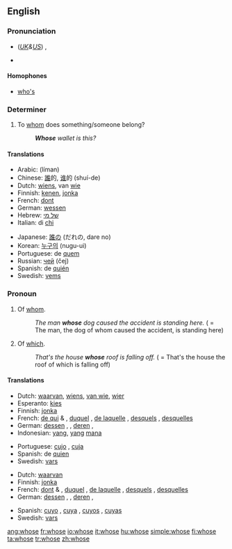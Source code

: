 ==English==

{{rank|woman|want|home|234|whose|words|given|hands}}

===Pronunciation===
*(''[[Received Pronunciation|UK]]&[[General American|US]]'') {{IPA|/huːz/}}, {{SAMPA|/hu:z/}}
*:{{rhymes|uːz}}
*{{audio|en-us-whose.ogg|Audio (US)}}

====Homophones====
*[[who's]]

===Determiner===
{{infl|en|determiner}}

# To [[whom]] does something/someone belong?
#: '''''Whose''' wallet is this?''

====Translations====
{{trans-top|to whom does something/someone belong?}}
*Arabic: {{ARchar|[[لمن]]}} (líman)
*Chinese: [[誰]]的, [[谁]]的 (shuí-de)
*Dutch: [[wiens]], van [[wie]]
*Finnish: [[kenen]], [[jonka]]
*French: [[dont]]
*German: [[wessen]]
*Hebrew: [[של מי]]
*Italian: di [[chi]]
{{trans-mid}}
*Japanese: [[誰]]の (だれの, dare no)
*Korean: [[누구의]] (nugu-ui)
*Portuguese: de [[quem]]
*Russian: [[чей]] (čej)
*Spanish: de [[quién]]
*Swedish: [[vems]]
{{trans-bottom}}

===Pronoun===
{{en-pron|desc=relative pronoun}}

# Of [[whom]].
#:''The man '''whose''' dog caused the accident is standing here.'' ( = The man, the dog of whom caused the accident, is standing here)
# {{context|considered|_|nonstandard|_|by some}} Of [[which]].
#:''That's the house '''whose''' roof is falling off.'' ( = That's the house the roof of which is falling off)

====Translations====
{{trans-top|of whom}}
*Dutch: [[waarvan]], [[wiens]], [[van wie]], [[wier]]
*Esperanto: [[kies]]
*Finnish: [[jonka]]
*French: [[de qui]] {{mf}} & {{p}}, [[duquel]] {{m}}, [[de laquelle]] {{f}}, [[desquels]] {{p}}, [[desquelles]] {{fpl}}
*German: [[dessen]] {{m}}, {{n}}, [[deren]] {{f}}, {{p}}
*Indonesian: [[yang]], [[yang]] [[mana]]
{{trans-mid}}
*Portuguese: [[cujo]] {{m}}, [[cuja]] {{f}}
*Spanish: de [[quien]]
*Swedish: [[vars]]
{{trans-bottom}}

{{trans-top|of which}}
*Dutch: [[waarvan]]
*Finnish: [[jonka]]
*French: [[dont]] {{mf}} & {{p}}, [[duquel]] {{m}}, [[de laquelle]] {{f}}, [[desquels]] {{p}}, [[desquelles]] {{fpl}}
*German: [[dessen]] {{m}}, {{n}}, [[deren]] {{f}}, {{p}}
{{trans-mid}}
*Spanish: [[cuyo]] {{m}}, [[cuya]] {{f}}, [[cuyos]] {{p}}, [[cuyas]] {{fpl}}
*Swedish: [[vars]]
{{trans-bottom}}

[[ang:whose]]
[[fr:whose]]
[[io:whose]]
[[it:whose]]
[[hu:whose]]
[[simple:whose]]
[[fi:whose]]
[[ta:whose]]
[[tr:whose]]
[[zh:whose]]